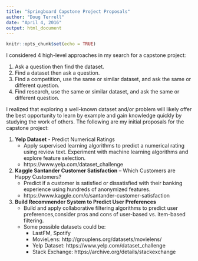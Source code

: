```yaml
---
title: "Springboard Capstone Project Proposals"
author: "Doug Terrell"
date: "April 4, 2016"
output: html_document
---
```


```r
knitr::opts_chunk$set(echo = TRUE)
```






I considered 4 high-level approaches in my search for a capstone project:

1.	Ask a question then find the dataset.
2.	Find a dataset then ask a question.
3.	Find a competition, use the same or similar dataset, and ask the same or different question.
4.	Find research, use the same or similar dataset, and ask the same or different question.

I realized that exploring a well-known dataset and/or problem will likely offer the best opportunity to learn by example and gain knowledge quickly by studying the work of others.  The following are my initial proposals for the capstone project:

1.	**Yelp Dataset** - Predict Numerical Ratings
    * Apply supervised learning algorithms to predict a numerical rating using review text.  Experiment with machine learning algorithms and explore feature
    selection.
    * https://www.yelp.com/dataset_challenge

2.	**Kaggle Santander Customer Satisfaction** – Which Customers are Happy Customers?
    * Predict if a customer is satisfied or dissatisfied with their banking
    experience using hundreds of anonymized features.
    * https://www.kaggle.com/c/santander-customer-satisfaction

3.	**Build Recommender System to Predict User Preferences**
    * Build and apply collaborative filtering algorithms to predict user         
    preferences,consider pros and cons of user-based vs. item-based filtering.  
    * Some possible datasets could be:
      * LastFM, Spotify
      * MovieLens: http://grouplens.org/datasets/movielens/
      * Yelp Dataset: https://www.yelp.com/dataset_challenge
      * Stack Exchange: https://archive.org/details/stackexchange
